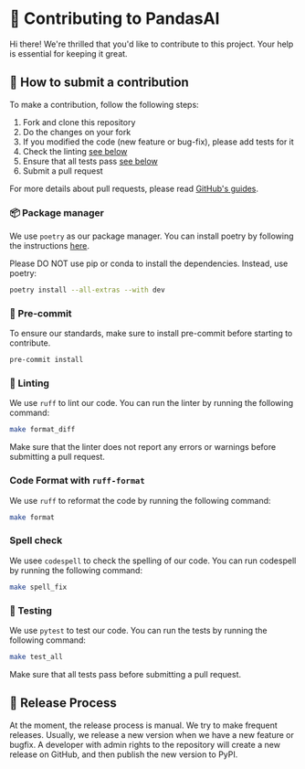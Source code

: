 # 🐼 Contributing to PandasAI

Hi there! We're thrilled that you'd like to contribute to this project. Your help is essential for keeping it great.

## 🤝 How to submit a contribution

To make a contribution, follow the following steps:

1. Fork and clone this repository
2. Do the changes on your fork
3. If you modified the code (new feature or bug-fix), please add tests for it
4. Check the linting [see below](#linting)
5. Ensure that all tests pass [see below](#testing)
6. Submit a pull request

For more details about pull requests, please read [GitHub's guides](https://docs.github.com/en/pull-requests/collaborating-with-pull-requests/proposing-changes-to-your-work-with-pull-requests/creating-a-pull-request).

### 📦 Package manager

We use `poetry` as our package manager. You can install poetry by following the instructions [here](https://python-poetry.org/docs/#installation).

Please DO NOT use pip or conda to install the dependencies. Instead, use poetry:

```bash
poetry install --all-extras --with dev
```

### 📌 Pre-commit

To ensure our standards, make sure to install pre-commit before starting to contribute.

```bash
pre-commit install
```

### 🧹 Linting

We use `ruff` to lint our code. You can run the linter by running the following command:

```bash
make format_diff
```

Make sure that the linter does not report any errors or warnings before submitting a pull request.

### Code Format with `ruff-format`

We use `ruff` to reformat the code by running the following command:

```bash
make format
```

### Spell check

We usee `codespell` to check the spelling of our code. You can run codespell by running the following command:

```bash
make spell_fix
```

### 🧪 Testing

We use `pytest` to test our code. You can run the tests by running the following command:

```bash
make test_all
```

Make sure that all tests pass before submitting a pull request.

## 🚀 Release Process

At the moment, the release process is manual. We try to make frequent releases. Usually, we release a new version when we have a new feature or bugfix. A developer with admin rights to the repository will create a new release on GitHub, and then publish the new version to PyPI.
